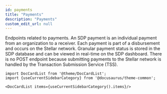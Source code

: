 ```yaml
---
id: payments
title: "Payments"
description: "Payments"
custom_edit_url: null
---
```




Endpoints related to payments. An SDP payment is an individual payment from an organization to a receiver. Each payment is part of a disbursement and occurs on the Stellar network. Granular payment status is stored in the SDP database and can be viewed in real-time on the SDP dashboard. There is no POST endpoint because submitting payments to the Stellar network is handled by the Transaction Submission Service (TSS).



```mdx-code-block
import DocCardList from '@theme/DocCardList';
import {useCurrentSidebarCategory} from '@docusaurus/theme-common';

<DocCardList items={useCurrentSidebarCategory().items}/>
```
      